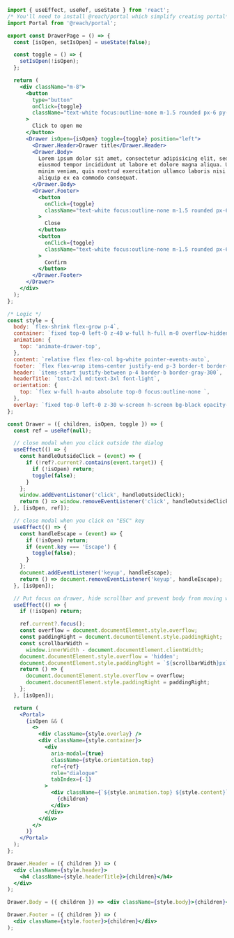 ```jsx
import { useEffect, useRef, useState } from 'react';
/* You'll need to install @reach/portal which simplify creating portal*/
import Portal from '@reach/portal';

export const DrawerPage = () => {
  const [isOpen, setIsOpen] = useState(false);

  const toggle = () => {
    setIsOpen(!isOpen);
  };

  return (
    <div className="m-8">
      <button
        type="button"
        onClick={toggle}
        className="text-white focus:outline-none m-1.5 rounded px-6 py-2 font-medium bg-blue-600"
      >
        Click to open me
      </button>
      <Drawer isOpen={isOpen} toggle={toggle} position="left">
        <Drawer.Header>Drawer title</Drawer.Header>
        <Drawer.Body>
          Lorem ipsum dolor sit amet, consectetur adipisicing elit, sed do
          eiusmod tempor incididunt ut labore et dolore magna aliqua. Ut enim ad
          minim veniam, quis nostrud exercitation ullamco laboris nisi ut
          aliquip ex ea commodo consequat.
        </Drawer.Body>
        <Drawer.Footer>
          <button
            onClick={toggle}
            className="text-white focus:outline-none m-1.5 rounded px-6 py-2 font-medium bg-red-500"
          >
            Close
          </button>
          <button
            onClick={toggle}
            className="text-white focus:outline-none m-1.5 rounded px-6 py-2 font-medium bg-blue-600"
          >
            Confirm
          </button>
        </Drawer.Footer>
      </Drawer>
    </div>
  );
};

/* Logic */
const style = {
  body: `flex-shrink flex-grow p-4`,
  container: `fixed top-0 left-0 z-40 w-full h-full m-0 overflow-hidden`,
  animation: {
    top: 'animate-drawer-top',
  },
  content: `relative flex flex-col bg-white pointer-events-auto`,
  footer: `flex flex-wrap items-center justify-end p-3 border-t border-gray-300`,
  header: `items-start justify-between p-4 border-b border-gray-300`,
  headerTitle: `text-2xl md:text-3xl font-light`,
  orientation: {
    top: `flex w-full h-auto absolute top-0 focus:outline-none `,
  },
  overlay: `fixed top-0 left-0 z-30 w-screen h-screen bg-black opacity-50`,
};

const Drawer = ({ children, isOpen, toggle }) => {
  const ref = useRef(null);

  // close modal when you click outside the dialog
  useEffect(() => {
    const handleOutsideClick = (event) => {
      if (!ref?.current?.contains(event.target)) {
        if (!isOpen) return;
        toggle(false);
      }
    };
    window.addEventListener('click', handleOutsideClick);
    return () => window.removeEventListener('click', handleOutsideClick);
  }, [isOpen, ref]);

  // close modal when you click on "ESC" key
  useEffect(() => {
    const handleEscape = (event) => {
      if (!isOpen) return;
      if (event.key === 'Escape') {
        toggle(false);
      }
    };
    document.addEventListener('keyup', handleEscape);
    return () => document.removeEventListener('keyup', handleEscape);
  }, [isOpen]);

  // Put focus on drawer, hide scrollbar and prevent body from moving when drawer is open
  useEffect(() => {
    if (!isOpen) return;

    ref.current?.focus();
    const overflow = document.documentElement.style.overflow;
    const paddingRight = document.documentElement.style.paddingRight;
    const scrollbarWidth =
      window.innerWidth - document.documentElement.clientWidth;
    document.documentElement.style.overflow = 'hidden';
    document.documentElement.style.paddingRight = `${scrollbarWidth}px`;
    return () => {
      document.documentElement.style.overflow = overflow;
      document.documentElement.style.paddingRight = paddingRight;
    };
  }, [isOpen]);

  return (
    <Portal>
      {isOpen && (
        <>
          <div className={style.overlay} />
          <div className={style.container}>
            <div
              aria-modal={true}
              className={style.orientation.top}
              ref={ref}
              role="dialogue"
              tabIndex={-1}
            >
              <div className={`${style.animation.top} ${style.content}`}>
                {children}
              </div>
            </div>
          </div>
        </>
      )}
    </Portal>
  );
};

Drawer.Header = ({ children }) => (
  <div className={style.header}>
    <h4 className={style.headerTitle}>{children}</h4>
  </div>
);

Drawer.Body = ({ children }) => <div className={style.body}>{children}</div>;

Drawer.Footer = ({ children }) => (
  <div className={style.footer}>{children}</div>
);
```
